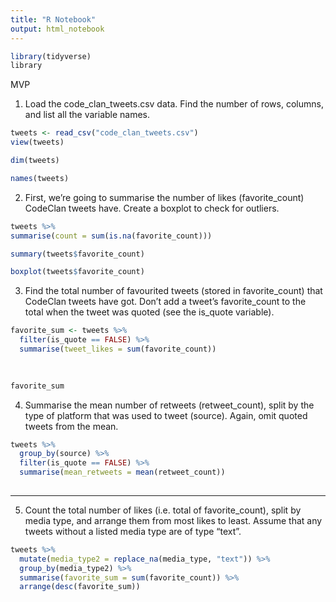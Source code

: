 ```yaml
---
title: "R Notebook"
output: html_notebook
---
```


```r
library(tidyverse)
library
```



MVP

1. Load the code_clan_tweets.csv data. Find the number of rows, columns, and list all the variable names.



```r
tweets <- read_csv("code_clan_tweets.csv")
view(tweets)
```

```r
dim(tweets)
```
 
```r
names(tweets)
```
 


2. First, we’re going to summarise the number of likes (favorite_count) CodeClan tweets have. Create a boxplot to check for outliers.

```r
tweets %>%
summarise(count = sum(is.na(favorite_count)))
```


```r
summary(tweets$favorite_count)

```



```r
boxplot(tweets$favorite_count)
```





3. Find the total number of favourited tweets (stored in favorite_count) that CodeClan tweets have got. Don’t add a tweet’s favorite_count to the total when the tweet was quoted (see the is_quote variable).


```r
favorite_sum <- tweets %>%
  filter(is_quote == FALSE) %>%
  summarise(tweet_likes = sum(favorite_count)) 
  
   
```

```r
favorite_sum
```


4. Summarise the mean number of retweets (retweet_count), split by the type of platform that was used to tweet (source). Again, omit quoted tweets from the mean.


```r
tweets %>%
  group_by(source) %>%
  filter(is_quote == FALSE) %>%
  summarise(mean_retweets = mean(retweet_count)) 
  
```

-----------------------------------------------------------------

5. Count the total number of likes (i.e. total of favorite_count), split by media type, and arrange them from most likes to least. Assume that any tweets without a listed media type are of type “text”.



```r
tweets %>%
  mutate(media_type2 = replace_na(media_type, "text")) %>%
  group_by(media_type2) %>%
  summarise(favorite_sum = sum(favorite_count)) %>%
  arrange(desc(favorite_sum))
  
```




























